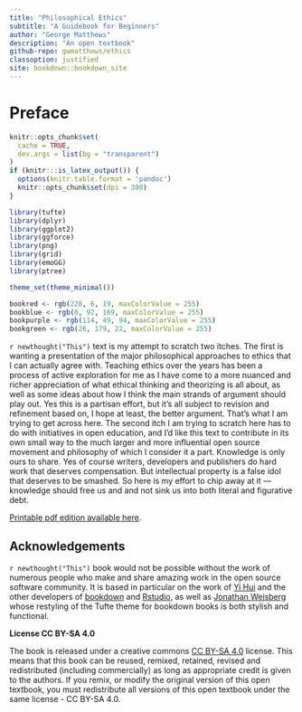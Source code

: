 ```yaml
--- 
title: "Philosophical Ethics"
subtitle: "A Guidebook for Beginners"
author: "George Matthews"
description: "An open textbook"
github-repo: gwmatthews/ethics
classoption: justified
site: bookdown::bookdown_site
---
```


# Preface {-}

```r
knitr::opts_chunk$set(
  cache = TRUE,
  dev.args = list(bg = "transparent")
)
if (knitr:::is_latex_output()) {
  options(knitr.table.format = 'pandoc')
  knitr::opts_chunk$set(dpi = 300)
}

library(tufte)
library(dplyr)
library(ggplot2)
library(ggforce)
library(png)
library(grid)
library(emoGG)
library(ptree)

theme_set(theme_minimal())

bookred <- rgb(228, 6, 19, maxColorValue = 255)
bookblue <- rgb(0, 92, 169, maxColorValue = 255)
bookpurple <- rgb(114, 49, 94, maxColorValue = 255)
bookgreen <- rgb(26, 179, 22, maxColorValue = 255)
```


`r newthought("This")` text is my attempt to scratch two itches. The first is wanting a presentation of the major philosophical approaches to ethics that I can actually agree with. Teaching ethics over the years has been a process of active exploration for me as I have come to a more nuanced and richer appreciation of what ethical thinking and theorizing is all about, as well as some ideas about how I think the main strands of argument should play out. Yes this is a partisan effort, but it’s all subject to revision and refinement based on, I hope at least, the better argument. That’s what I am trying to get across here. The second itch I am trying to scratch here has to do with initiatives in open education, and I’d like this text to contribute in its own small way to the much larger and more influential open source movement and philosophy of which I consider it a part. Knowledge is only ours to share. Yes of course writers, developers and publishers do hard work that deserves compensation. But intellectual property is a false idol that deserves to be smashed. So here is my effort to chip away at it — knowledge should free us and and not sink us into both literal and figurative debt.

[Printable pdf edition available here](_main.pdf).

## Acknowledgements {-}

`r newthought("This")` book would not be possible without the work of numerous people who make and share amazing work in the open source software community. It is based in particular on the work of [Yi Hui](https://github.com/yihui) and the other developers of [bookdown](https://github.com/rstudio/bookdown) and [Rstudio](https://rstudio.com/products/rstudio/), as well as [Jonathan Weisberg](https://github.com/jweisber) whose restyling of the Tufte theme for bookdown books is both stylish and functional. 

**License CC BY-SA 4.0**

The book is released under a creative commons [CC BY-SA 4.0](https://creativecommons.org/licenses/by-sa/4.0/) license. This means that this book can be reused, remixed, retained, revised and redistributed (including commercially) as long as appropriate credit is given to the authors. If you remix, or modify the original version of this open textbook, you must redistribute all versions of this open textbook under the same license - CC BY-SA 4.0.



